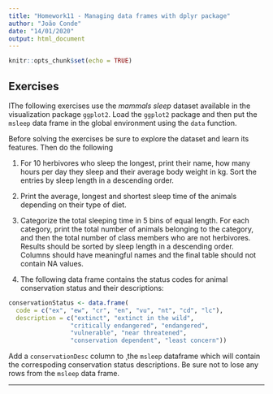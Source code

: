 ```yaml
---
title: "Homework11 - Managing data frames with dplyr package"
author: "João Conde"
date: "14/01/2020"
output: html_document
---
```


```r
knitr::opts_chunk$set(echo = TRUE)
```


## Exercises {-}

IThe following exercises use the *mammals sleep* dataset available in the visualization package `ggplot2`. Load the `ggplot2` package and then put the `msleep` data frame in the global environment using the `data` function.

Before solving the exercises be sure to explore the dataset and learn its features. Then do the following

1. For 10 herbivores who sleep the longest, print their name, how many hours per day they sleep and their average body weight in kg. Sort the entries by sleep length in a descending order.

2. Print the average, longest and shortest sleep time of the animals depending on their type of diet.

3. Categorize the total sleeping time in 5 bins of equal length. For each category, print the total number of animals belonging to the category, and then the total number of class members who are not herbivores. Results should be sorted by sleep length in a descending order. Columns should have meaningful names and the final table should not contain NA values.

4. The following data frame contains the status codes for animal conservation status and their descriptions:


```r
conservationStatus <- data.frame( 
  code = c("ex", "ew", "cr", "en", "vu", "nt", "cd", "lc"),
  description = c("extinct", "extinct in the wild", 
                 "critically endangered", "endangered",
                 "vulnerable", "near threatened", 
                 "conservation dependent", "least concern"))

```

Add a `conservationDesc` column to ¸the `msleep` dataframe which will contain the correspoding conservation status descriptions. Be sure not to lose any rows from the `msleep` data frame.

***
